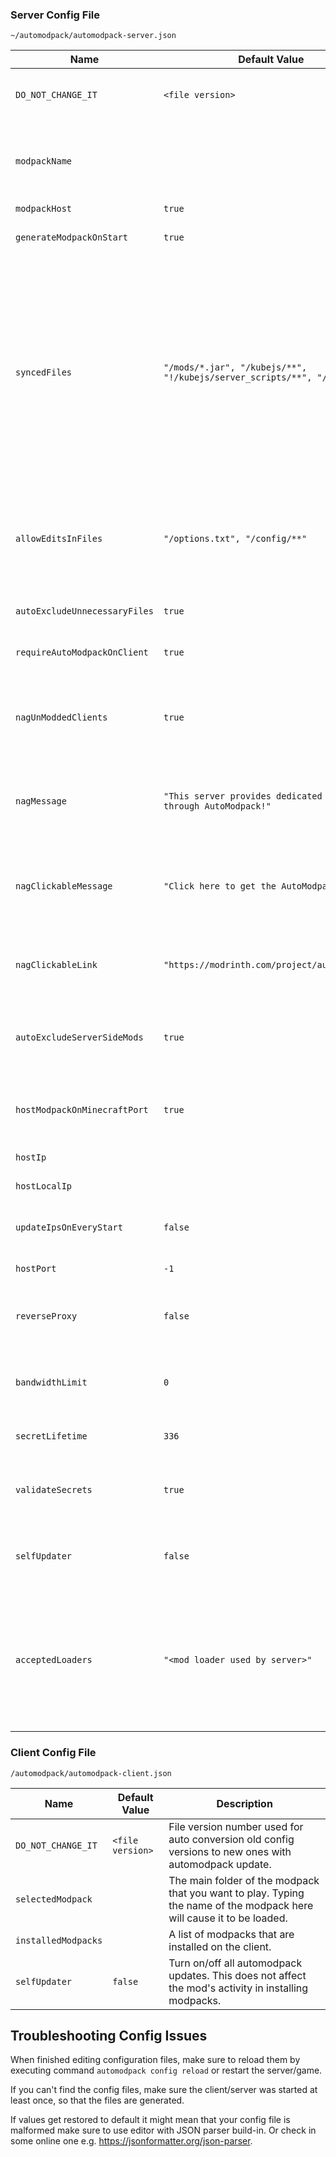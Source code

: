 ### Server Config File
`~/automodpack/automodpack-server.json`

| Name                          | Default Value                                                            | Description                                                                                                                                                                                                                                                                                                                                                                                                                                                                                                       |     |
|-------------------------------|--------------------------------------------------------------------------|-------------------------------------------------------------------------------------------------------------------------------------------------------------------------------------------------------------------------------------------------------------------------------------------------------------------------------------------------------------------------------------------------------------------------------------------------------------------------------------------------------------------|-----|
| `DO_NOT_CHANGE_IT`            | `<file version>`                                                         | File version number used for auto conversion old config versions to new ones with automodpack update.                                                                                                                                                                                                                                                                                                                                                                                                             |     |
| `modpackName`                 |                                                                          | The name of the server modpack, shows while downloading modpack and that's how modpack directory gets called inside `~/automodpack/modpacks/`.                                                                                                                                                                                                                                                                                                                                                                    |     |
| `modpackHost`                 | `true`                                                                   | Starts modpack host server.                                                                                                                                                                                                                                                                                                                                                                                                                                                                                       |     |
| `generateModpackOnStart`      | `true`                                                                   | Automatically regenerate modpack metadata when the server starts.                                                                                                                                                                                                                                                                                                                                                                                                                                                 |     |
| `syncedFiles`                 | `"/mods/*.jar", "/kubejs/**", "!/kubejs/server_scripts/**", "/emotes/*"` | A list of *relative paths* from the root folder of the Minecraft server that will be **synced to the modpack**. Use wildcards like `*` to include multiple files from this directory (e.g., `/mods/*.jar`). Or use `**` (double star) to recursively include all files and subdirectories from a folder (e.g., `/config/**`). Prefix a path with `!` to **exclude** it from syncing. **Note:** This does **not** copy the files; it only defines what will be available on the client side under `~/.minecraft/`. |     |
| `allowEditsInFiles`           | `"/options.txt", "/config/**"`                                           | A list of files that clients are allowed to edit. In other words, files that are downloaded only one time and then ignored from updating. Configuration works exactly the same way `syncedFiles` does.                                                                                                                                                                                                                                                                                                            |     |
| `autoExcludeUnnecessaryFiles` | `true`                                                                   | Auto skip files which are: empty, hidden, temporary, disabled or backup.                                                                                                                                                                                                                                                                                                                                                                                                                                          |     |
| `requireAutoModpackOnClient`  | `true`                                                                   | Whether or not this mod is optional for clients to join server.                                                                                                                                                                                                                                                                                                                                                                                                                                                   |     |
| `nagUnModdedClients`          | `true`                                                                   | If `true` clients without AutoModpack will be nagged with a chat message on join. To work requires `requireAutoModpackOnClient` to be `false`.                                                                                                                                                                                                                                                                                                                                                                    |     |
| `nagMessage`                  | `"This server provides dedicated modpack through AutoModpack!"`          | The message that will be displayed to clients without AutoModpack. To work requires `nagUnModdedClients` to be `true`.                                                                                                                                                                                                                                                                                                                                                                                            |     |
| `nagClickableMessage`         | `"Click here to get the AutoModpack!"`                                   | The clickable part of the message that will be displayed to clients without AutoModpack. To work requires `nagUnModdedClients` to be `true`.                                                                                                                                                                                                                                                                                                                                                                      |     |
| `nagClickableLink`            | `"https://modrinth.com/project/automodpack"`                             | The link that will be opened when the message is clicked. To work requires `nagUnModdedClients` to be `true`.                                                                                                                                                                                                                                                                                                                                                                                                     |     |
| `autoExcludeServerSideMods`   | `true`                                                                   | Automatically excludes server-side mods from the modpack. (Works only if mod developer specified environment type in mod metadata)                                                                                                                                                                                                                                                                                                                                                                                |     |
| `hostModpackOnMinecraftPort`  | `true`                                                                   | Injects into minecraft network IO thanks to which modpack hosting doesn't require any additional port routing.                                                                                                                                                                                                                                                                                                                                                                                                    |     |
| `hostIp`                      |                                                                          | The IP address on which the host server binds.                                                                                                                                                                                                                                                                                                                                                                                                                                                                    |     |
| `hostLocalIp`                 |                                                                          | The local IP address on which the host server binds.                                                                                                                                                                                                                                                                                                                                                                                                                                                              |     |
| `updateIpsOnEveryStart`       | `false`                                                                  | Updates `hostIp` and `hostLocalIp` on every server start. Might be useful if you have dynamic IP address.                                                                                                                                                                                                                                                                                                                                                                                                         |     |
| `hostPort`                    | `-1`                                                                     | The port number on which the host server listens.                                                                                                                                                                                                                                                                                                                                                                                                                                                                 |     |
| `reverseProxy`                | `false`                                                                  | If `true` AutoModpack won't be adding configurable port from `hostPort` to the end of `hostIp`, `localHostIp` and `externalModpackHostLink`.                                                                                                                                                                                                                                                                                                                                                                      |     |
| `bandwidthLimit`              | `0`                                                                      | Upload limit in Mbps that modpack host server is restricted to. (Value has to be an Integer, `0` - means unlimited)                                                                                                                                                                                                                                                                                                                                                                                               |     |
| `secretLifetime`              | `336`                                                                    | Time in hours that a player's secret remains valid.                                                                                                                                                                                                                                                                                                                                                                                                                                                               |     |
| `validateSecrets`             | `true`                                                                   | Makes modpack host validate and authorize modpack download attempts using unique secrets.                                                                                                                                                                                                                                                                                                                                                                                                                         |     |
| `selfUpdater`                 | `false`                                                                  | Turn on/off all automodpack updates. This does not affect the mod's activity in installing modpacks.                                                                                                                                                                                                                                                                                                                                                                                                              |     |
| `acceptedLoaders`             | `"<mod loader used by server>"`                                          | Allows players from different modloaders to connect to your server (as long, automodpack support that loader and other mods on your server aren't incompatible with each other) with the same modpack. (use with caution, some mods may not work on both loaders)                                                                                                                                                                                                                                                 |     |

### Client Config File

`/automodpack/automodpack-client.json`

| Name                | Default Value    | Description                                                                                                           |
|---------------------|------------------|-----------------------------------------------------------------------------------------------------------------------|
| `DO_NOT_CHANGE_IT`  | `<file version>` | File version number used for auto conversion old config versions to new ones with automodpack update.                 |
| `selectedModpack`   |                  | The main folder of the modpack that you want to play. Typing the name of the modpack here will cause it to be loaded. |
| `installedModpacks` |                  | A list of modpacks that are installed on the client.                                                                  |
| `selfUpdater`       | `false`          | Turn on/off all automodpack updates. This does not affect the mod's activity in installing modpacks.                  |



## Troubleshooting Config Issues
When finished editing configuration files, make sure to reload them by executing command `automodpack config reload` or restart the server/game.

If you can't find the config files, make sure the client/server was started at least once, so that the files are generated.

If values get restored to default it might mean that your config file is malformed make sure to use editor with JSON parser build-in. Or check in some online one e.g. https://jsonformatter.org/json-parser.
